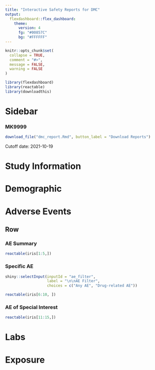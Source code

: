 ```yaml
---
title: "Interactive Safety Reports for DMC"
output:
  flexdashboard::flex_dashboard:
    theme: 
      version: 4
      fg: "#00857C"
      bg: "#FFFFFF"
---
```


<style>
/* Set font color of inactive tab to green */
.nav-tabs-custom .nav-tabs > li > a {
  background-color: #00857C;
  color: #FFFFFF;
} 

/* Set font color of active tab to red */
.nav-tabs-custom .nav-tabs > li.active > a {
  background-color: #00857C;
  color: #FFFFFF;
} 

/* To set color on hover */
.nav-tabs-custom .nav-tabs > li.active > a:hover {
  background-color: #00857C;
  color: #FFFFFF;
}
</style>

```r
knitr::opts_chunk$set(
  collapse = TRUE,
  comment = "#>",
  message = FALSE, 
  warning = FALSE
)
```

```r
library(flexdashboard)
library(reactable)
library(downloadthis)
```

Sidebar {.sidebar}
=======================================================================

### MK9999

```r
download_file("dmc_report.Rmd", button_label = "Download Reports")
```

Cutoff date: 2021-10-19

Study Information
=======================================================================

Demographic
=======================================================================

Adverse Events
=======================================================================

Row {.tabset .tabset-fade}
-------------------------------------

### AE Summary 

```r
reactable(iris[1:5,])
```

### Specific AE

```r
shiny::selectInput(inputId = "ae_filter", 
                   label = "\n\nAE Filter", 
                   choices = c("Any AE", "Drug-related AE"))
```


```r
reactable(iris[6:10, ])
```

### AE of Special Interest 

```r
reactable(iris[11:15,])
```

Labs
=======================================================================

Exposure
=======================================================================

